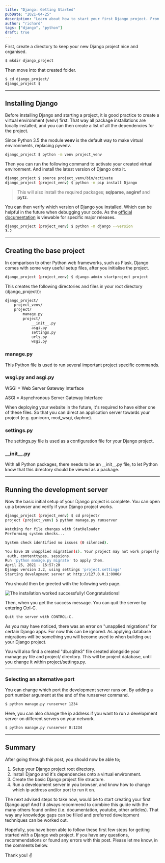 ```yaml
---
title: "Django: Getting Started"
pubDate: "2021-04-25"
description: "Learn about how to start your first Django project. From installation, to setting up the file structure, and how to run a server locally to view on your browser."
author: "richard"
tags: ["django", "python"]
draft: true
---
```



First, create a directory to keep your new Django project nice and organised.

```sh
$ mkdir django_project
```

Then move into that created folder.

```sh
$ cd django_project/
django_project $
```

---

## Installing Django

Before installing Django and starting a project, it is good practice to create a virtual environment (venv) first. That way all package installations are locally installed, and you can then create a list of all the dependencies for the project.

Since Python 3.5 the module **venv** is the default way to make virtual environments, replacing pyvenv.

```sh
django_project $ python -m venv project_venv
```

Then you can run the following command to activate your created virtual environment. And install the latest version of Django onto it.

```sh
django_project $ source project_venv/bin/activate
django_project (project_venv) $ python -m pip install Django
```

> This will also install the required packages; **sqlparse**, **asgiref** and **pytz**.

You can then verify which version of Django you installed. Which can be helpful in the future when debugging your code. As the [official documentation](https://docs.djangoproject.com/en/3.2/) is viewable for specific major releases.

```sh
django_project (project_venv) $ python -m django --version
3.2
```

---

## Creating the base project

In comparison to other Python web frameworks, such as Flask. Django comes with some very useful setup files, after you initialise the project.

```sh
django_project (project_venv) $ django-admin startproject project
```

This creates the following directories and files in your root directory (django_project/):

```sh
django_project/
    project_venv/
    project/
        manage.py
        project/
            __init__.py
            asgi.py
            settings.py
            urls.py
            wsgi.py
```

### manage.py

This Python file is used to run several important project specific commands.

### wsgi.py and asgi.py

WSGI = Web Server Gateway Interface

ASGI = Asynchronous Server Gateway Interface

When deploying your website in the future, it's required to have either one of these files. So that you can direct an application server towards your project (e.g. gunicorn, mod_wsgi, daphne).

### settings.py

The settings.py file is used as a configuration file for your Django project.

### \_\_init\_\_.py

With all Python packages, there needs to be an \_\_init\_\_.py file, to let Python know that this directory should be viewed as a package.

---

## Running the development server

Now the basic initial setup of your Django project is complete. You can open up a browser and verify if your Django project works.

```sh
django_project (project_venv) $ cd project/
project (project_venv) $ python manage.py runserver

Watching for file changes with StatReloader
Performing system checks...

System check identified no issues (0 silenced).

You have 18 unapplied migration(s). Your project may not work properly until you apply the migrations for app(s): admin,
 auth, contenttypes, sessions.
Run 'python manage.py migrate' to apply them.
April 25, 2021 - 15:57:20
Django version 3.2, using settings 'project.settings'
Starting development server at http://127.0.0.1:0000/
```

You should then be greeted with the following web page.

<img
  src={image1.src}
  alt="The installation worked successfully! Congratulations!"
/>

Then, when you get the success message. You can quit the server by entering Ctrl-C.

```sh
Quit the server with CONTROL-C.
```

As you may have noticed, there was an error on "unapplied migrations" for certain Django apps. For now this can be ignored. As applying database migrations will be something you will become used to when building out your Django project.

You will also find a created "db.sqlite3" file created alongside your manage.py file and project/ directory. This will be project database, until you change it within project/settings.py.

---

### Selecting an alternative port

You can change which port the development server runs on. By adding a port number argument at the end of the runserver command.

```sh
$ python manage.py runserver 1234
```

Here, you can also change the ip address if you want to run a development server on different servers on your network.

```sh
$ python manage.py runserver 0:1234
```

---

## Summary

After going through this post, you should now be able to;

1. Setup your Django project root directory.
2. Install Django and it's dependencies onto a virtual environment.
3. Create the basic Django project file structure.
4. Run a development server in you browser, and know how to change which ip address and/or port to run it on.

The next advised steps to take now, would be to start creating your first Django app! And I'd always recommend to combine this guide with the many others found online (i.e. documentation, youtube, other articles). That way any knowledge gaps can be filled and preferred development techniques can be worked out.

Hopefully, you have been able to follow these first few steps for getting started with a Django web project. If you have any questions, recommendations or found any errors with this post. Please let me know, in the comments below.

Thank you! ✌
